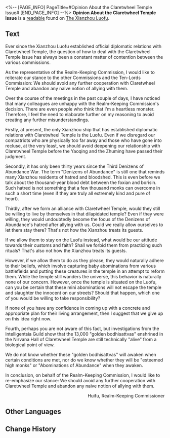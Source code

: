 <%-- [PAGE_INFO]
PageTitle=#Opinion About the Claretwheel Temple Issue#
[END_PAGE_INFO] --%>
{{Readable Infobox
|id           = 396
|partIds      = 190691
|title        = 
|image        = Item Xianzhou Parchment.png
|world        = The Xianzhou Luofu
|parts        = 1
|author       = <!--to be added-->
|description  = An official response regarding the monks of Claretwheel Temple.
|part1        = Opinion About the Claretwheel Temple Issue
|source1      = {{cx|Source missing}}
|characters   = 
|factions     = 
}}
'''Opinion About the Claretwheel Temple Issue''' is a [[readable]] found on [[The Xianzhou Luofu]].
<!--
==Location==
{{Map Embed|<map name>|<marker id>}}
-->
==Text==
Ever since the Xianzhou Luofu established official diplomatic relations with Claretwheel Temple, the question of how to deal with the Claretwheel Temple issue has always been a constant matter of contention between the various commissions.

As the representative of the Realm-Keeping Commission, I would like to reiterate our stance to the other Commissions and the Ten-Lords Commission: We should avoid any further cooperation with Claretwheel Temple and abandon any naive notion of allying with them.

Over the course of the meetings in the past couple of days, I have noticed that many colleagues are unhappy with the Realm-Keeping Commission's decision. There are even people who think that I'm a heartless monster. Therefore, I feel the need to elaborate further on my reasoning to avoid creating any further misunderstandings.

Firstly, at present, the only Xianzhou ship that has established diplomatic relations with Claretwheel Temple is the Luofu. Even if we disregard our compatriots who are physically too far away and those who have gone into recluse, at the very least, we should avoid deepening our relationship with Claretwheel Temple before the Yaoqing and the Zhuming have passed their judgment.

Secondly, it has only been thirty years since the Third Denizens of Abundance War. The term "Denizens of Abundance" is still one that reminds many Xianzhou residents of hatred and bloodshed. This is even before we talk about the thousand-year blood debt between the foxian and borisin. Such hatred is not something that a few thousand monks can overcome in such a short time (even if they are truly all extremely kind and pure of heart).

Thirdly, after we form an alliance with Claretwheel Temple, would they still be willing to live by themselves in that dilapidated temple? Even if they were willing, they would undoubtedly become the focus of the Denizens of Abundance's hatred after allying with us. Could we really allow ourselves to let them stay there? That's not how the Xianzhou treats its guests.

If we allow them to stay on the Luofu instead, what would be our attitude towards their customs and faith? Shall we forbid them from practicing such rituals? That's also not how the Xianzhou treats its guests.

However, if we allow them to do as they please, they would naturally adhere to their beliefs, which involve capturing baby abominations from various battlefields and putting these creatures in the temple in an attempt to reform them. While the temple still wanders the universe, this behavior is naturally none of our concern. However, once the temple is situated on the Luofu, can you be certain that these mini abominations will not escape the temple and slaughter the innocent on our streets? Should that happen, which one of you would be willing to take responsibility?

If none of you have any confidence in coming up with a concrete and appropriate plan for their living arrangement, then I suggest that we give up on this idea right now.

Fourth, perhaps you are not aware of this fact, but investigations from the Intelligentsia Guild show that the 13,000 "golden bodhisattvas" enshrined in the Nirvana Hall of Claretwheel Temple are still technically "alive" from a biological point of view.

We do not know whether these "golden bodhisattvas" will awaken when certain conditions are met, nor do we know whether they will be "esteemed high monks" or "Abominations of Abundance" when they awaken.

In conclusion, on behalf of the Realm-Keeping Commission, I would like to re-emphasize our stance: We should avoid any further cooperation with Claretwheel Temple and abandon any naive notion of allying with them.

<div align="right">Huifu, Realm-Keeping Commissioner</div>

<!--
==Trivia==
* 
-->
==Other Languages==
{{Other Languages
|en   = Opinion About the Claretwheel Temple Issue
|zhs  = 关于丹轮寺问题的意见
|zht  = 關於丹輪寺問題的意見
|ja   = 丹輪寺問題に関する意見書
|ko   = 단륜사 문제에 대한 의견
|es   = Opinión sobre los problemas en el Templo del Disco Argénteo
|fr   = Opinion concernant le problème du Temple de la Roue cramoisie
|ru   = Мнение о проблемах, связанных с Храмом Колеса
|th   = ความเห็นเกี่ยวกับ เรื่องอารามกงล้อสีชาด
|vi   = Ý Kiến Về Vấn Đề Đan Luân Tự
|de   = Stellungnahme zum Tempel des Karmesinrades
|id   = Pendapat Mengenai Masalah Claretwheel Temple
|pt   = Opinião Sobre o Problema do Templo da Roda Carmesim
}}

==Change History==
{{Change History|2.5}}